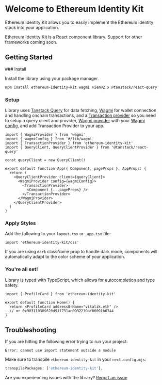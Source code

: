
# Welcome to Ethereum Identity Kit

Ethereum Identity Kit allows you to easily implement the Ethereum identity stack into your application.

<Callout type="info">
  Ethereum Identity Kit is a React component library. Support for other frameworks coming soon.
</Callout>

## Getting Started

<Steps>
### Install

Install the library using your package manager.

```sh npm2yarn copy
npm install ethereum-identity-kit wagmi viem@2.x @tanstack/react-query
```

### Setup

Library uses [Tanstack Query](https://tanstack.com/query) for data fetching, [Wagmi](https://wagmi.sh/) for wallet connection and handling onchain transactions, and a [Transaction provider](https://ethidentitykit.com/docs/transaction-provider) so you need to setup a query client and provider, [Wagmi provider](https://wagmi.sh/react/api/WagmiProvider) with your [Wagmi config](https://wagmi.sh/react/api/createConfig), and add Transaction Provider to your app.

```tsx copy
import { WagmiProvider } from 'wagmi'
import { wagmiConfig } from '#/lib/wagmi'
import { TransactionProvider } from 'ethereum-identity-kit'
import { QueryClient, QueryClientProvider } from '@tanstack/react-query'

const queryClient = new QueryClient()

export default function App({ Component, pageProps }: AppProps) {
  return (
    <QueryClientProvider client={queryClient}>
      <WagmiProvider config={wagmiConfig}>
        <TransactionProvider>
          <Component {...pageProps} />
        </TransactionProvider>
      </WagmiProvider>
    </QueryClientProvider>
  )
}
```

### Apply Styles

Add the following to your `layout.tsx` or `_app.tsx` file:

```tsx copy
import 'ethereum-identity-kit/css'
```

If you are using `dark` className prop to handle dark mode, components will automatically adapt to the color scheme of your application.

### You're all set!

Library is typed with TypeScript, which allows for autocompletion and type safety.

```tsx copy
import { ProfileCard } from 'ethereum-identity-kit'

export default function Home() {
  return <ProfileCard addressOrName="vitalik.eth" />
  // or 0x983110309620d911731ac0932219af06091b6744
}
```

</Steps>

## Troubleshooting

If you are hitting the following error trying to run your project:

```
Error: cannot use import statement outside a module
```

Make sure to transpile `ethereum-identity-kit` in your `next.config.mjs`:

```js copy
transpilePackages: ['ethereum-identity-kit'],
```

Are you experiencing issues with the library? [Report an issue](https://github.com/ethereumidentitykit/identity-kit/issues/new)
